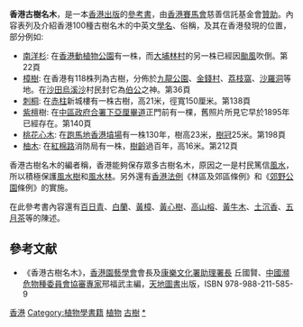 '''香港古樹名木'''，是一本[[香港|香港]][[出版|出版]]的[[參考書|參考書]]，由[[香港賽馬會|香港賽馬會]]慈善信託基金會[[贊助|贊助]]。內容表列及介紹香港100種古樹名木的中英文[[學名|學名]]、俗稱，及其在香港發現的位置，部分例如:
* [[南洋杉|南洋杉]]: 在[[香港動植物公園|香港動植物公園]]有一株，而[[大埔_(香港)|大埔]][[林村|林村]]的另一株已經因[[颱風|颱風]]吹倒。第22頁
* [[樟樹|樟樹]]: 在香港有118株列為古樹，分佈於[[九龍公園|九龍公園]]、[[金錢村|金錢村]]、[[荔枝窩|荔枝窩]]、[[沙羅洞|沙羅洞]]等地。在[[沙田_(香港)|沙田]][[烏溪沙|烏溪沙]]村民封它為[[伯公|伯公]]之神。第36頁
* [[刺桐|刺桐]]: 在[[赤柱|赤柱]]新城樓有一株古樹，高21米，徑寬150厘米。第138頁
* [[紫檀|紫檀]]樹: 在[[中區政府合署|中區政府合署]][[下亞厘畢道|下亞厘畢道]]正門前有一棵，舊照片所見它早於1895年已經存在。第140頁
* [[桃花心木|桃花心木]]: 在[[跑馬地|跑馬地]][[香港墳場|香港墳場]]有一株130年，樹高23米，[[樹冠|樹冠]]25米。第198頁
* [[柚木|柚木]]: 在[[紅棉路|紅棉路]]消防局有一株，[[樹齡|樹齡]]過百年，高16米。第212頁

香港古樹名木的編者稱，香港能夠保存眾多古樹名木，原因之一是村民篤信[[風水|風水]]，所以積極保護[[風水樹|風水樹]]和[[風水林|風水林]]。另外還有[[香港法例|香港法例]]《林區及郊區條例》和《[[郊野公園|郊野公園]]條例》的實施。

在此參考書內容還有[[百日青|百日青]]、[[白蘭|白蘭]]、[[黃樟|黃樟]]、[[黃心樹|黃心樹]]、[[高山榕|高山榕]]、[[黃牛木|黃牛木]]、[[土沉香|土沉香]]、[[五月茶|五月茶]]等的陳述。

==參考文献==
* 《香港古樹名木》，[[香港園藝學會|香港園藝學會]]會長及[http://www.directory.gov.hk/details.jsp?lang=chi&dn=cn%3D1243000010%2Cou%3DLCSD%2Cou%3DPeople%2Co%3DGOVERNMENT%2Cc%3DHK 康樂文化署助理署長] {{Wayback|url=http://www.directory.gov.hk/details.jsp?lang=chi&dn=cn%3D1243000010%2Cou%3DLCSD%2Cou%3DPeople%2Co%3DGOVERNMENT%2Cc%3DHK |date=20160305123903 }}丘國賢、[http://student.scib.ac.cn/data/223.shtml 中國瀕危物種委員會協審專家]{{dead link|date=2018年5月 |bot=InternetArchiveBot |fix-attempted=yes }}邢福武主編，[[天地圖書|天地圖書]]出版，ISBN 978-988-211-585-9 

[[Category:地方誌|香港]]
[[Category:植物學書籍|Category:植物學書籍]]
[[Category:香港生態相關列表|植物]]
[[Category:香港生態保育|古樹]]
[[Category:香港著名樹木|*]]